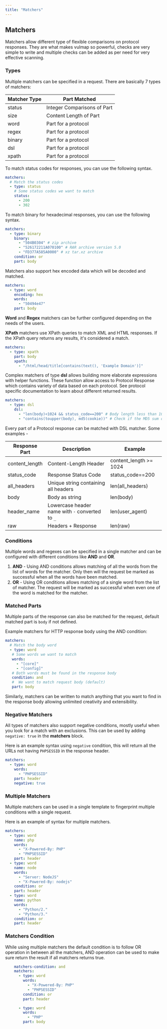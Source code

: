 ```yaml
---
title: "Matchers"
---
```


## Matchers

Matchers allow different type of flexible comparisons on protocol responses. They are what makes vulmap so powerful, checks are very simple to write and multiple checks can be added as per need for very effective scanning.

### Types

Multiple matchers can be specified in a request. There are basically 7 types of matchers:

| Matcher Type | Part Matched                |
|--------------|-----------------------------|
| status       | Integer Comparisons of Part |
| size         | Content Length of Part      |
| word         | Part for a protocol         |
| regex        | Part for a protocol         |
| binary       | Part for a protocol         |
| dsl          | Part for a protocol         |
| xpath        | Part for a protocol         |

To match status codes for responses, you can use the following syntax.

```yaml
matchers:
  # Match the status codes
  - type: status
    # Some status codes we want to match
    status:
      - 200
      - 302
```

To match binary for hexadecimal responses, you can use the following syntax.

```yaml
matchers:
  - type: binary
    binary:
      - "504B0304" # zip archive
      - "526172211A070100" # RAR archive version 5.0
      - "FD377A585A0000" # xz tar.xz archive
    condition: or
    part: body
```

Matchers also support hex encoded data which will be decoded and matched.

```yaml
matchers:
  - type: word
    encoding: hex
    words:
      - "50494e47"
    part: body
```

**Word** and **Regex** matchers can be further configured depending on the needs of the users.

**XPath** matchers use XPath queries to match XML and HTML responses. If the XPath query returns any results, it's considered a match.

```yaml
matchers:
  - type: xpath
    part: body
    xpath:
      - "/html/head/title[contains(text(), 'Example Domain')]"
```

Complex matchers of type **dsl** allows building more elaborate expressions with helper functions. These function allow access to Protocol Response which contains variety of data based on each protocol. See protocol specific documentation to learn about different returned results.


```yaml
matchers:
  - type: dsl
    dsl:
      - "len(body)<1024 && status_code==200" # Body length less than 1024 and 200 status code
      - "contains(toupper(body), md5(cookie))" # Check if the MD5 sum of cookies is contained in the uppercase body
```

Every part of a Protocol response can be matched with DSL matcher. Some examples - 

| Response Part  | Description                                     | Example                |
|----------------|-------------------------------------------------|------------------------|
| content_length | Content-Length Header                           | content_length >= 1024 |
| status_code    | Response Status Code                            | status_code==200       |
| all_headers    | Unique string containing all headers            | len(all_headers)       |
| body           | Body as string                                  | len(body)              |
| header_name    | Lowercase header name with `-` converted to `_` | len(user_agent)        |
| raw            | Headers + Response                              | len(raw)               |


### Conditions

Multiple words and regexes can be specified in a single matcher and can be configured with different conditions like **AND** and **OR**.

1. **AND** - Using AND conditions allows matching of all the words from the list of words for the matcher. Only then will the request be marked as successful when all the words have been matched.
2. **OR** - Using OR conditions allows matching of a single word from the list of matcher. The request will be marked as successful when even one of the word is matched for the matcher.

### Matched Parts

Multiple parts of the response can also be matched for the request, default matched part is `body` if not defined. 

Example matchers for HTTP response body using the AND condition:

```yaml
matchers:
  # Match the body word
  - type: word
   # Some words we want to match
   words:
     - "[core]"
     - "[config]"
   # Both words must be found in the response body
   condition: and
   #  We want to match request body (default)
   part: body
```

Similarly, matchers can be written to match anything that you want to find in the response body allowing unlimited creativity and extensibility.

### Negative Matchers

All types of matchers also support negative conditions, mostly useful when you look for a match with an exclusions. This can be used by adding `negative: true` in the **matchers** block.

Here is an example syntax using `negative` condition, this will return all the URLs not having `PHPSESSID` in the response header. 

```yaml
matchers:
  - type: word
    words:
      - "PHPSESSID"
    part: header
    negative: true
```

### Multiple Matchers

Multiple matchers can be used in a single template to fingerprint multiple conditions with a single request.

Here is an example of syntax for multiple matchers.

```yaml
matchers:
  - type: word
    name: php
    words:
      - "X-Powered-By: PHP"
      - "PHPSESSID"
    part: header
  - type: word
    name: node
    words:
      - "Server: NodeJS"
      - "X-Powered-By: nodejs"
    condition: or
    part: header
  - type: word
    name: python
    words:
      - "Python/2."
      - "Python/3."
    condition: or
    part: header
```

### Matchers Condition

While using multiple matchers the default condition is to follow OR operation in between all the matchers, AND operation can be used to make sure return the result if all matchers returns true.

```yaml
    matchers-condition: and
    matchers:
      - type: word
        words:
          - "X-Powered-By: PHP"
          - "PHPSESSID"
        condition: or
        part: header

      - type: word
        words:
          - "PHP"
        part: body
```